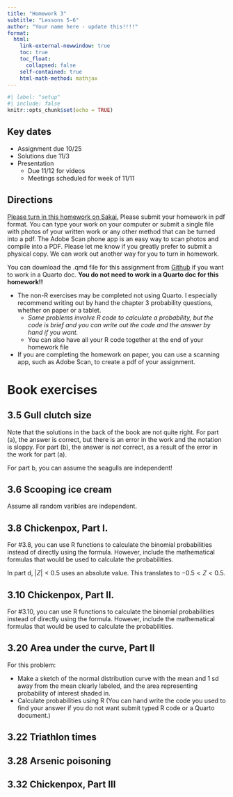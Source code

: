 ```yaml
---
title: "Homework 3"
subtitle: "Lessons 5-6"
author: "Your name here - update this!!!!"
format: 
  html:
    link-external-newwindow: true
    toc: true
    toc_float:
      collapsed: false
    self-contained: true
    html-math-method: mathjax
---
```


```r
#| label: "setup"
#| include: false
knitr::opts_chunk$set(echo = TRUE)
```

## Key dates

- Assignment due 10/25
- Solutions due 11/3
- Presentation 
  - Due 11/12 for videos
  - Meetings scheduled for week of 11/11

## Directions {.unnumbered}

[Please turn in this homework on Sakai.](https://sakai.ohsu.edu/portal/site/EPI-525-1-15028-F24/tool/137d7c54-61a9-4727-9018-374c3773c508) Please submit your homework in pdf format. You can type your work on your computer or submit a single file with photos of your written work or any other method that can be turned into a pdf. The Adobe Scan phone app is an easy way to scan photos and compile into a PDF. Please let me know if you greatly prefer to submit a physical copy. We can work out another way for you to turn in homework.

You can download the .qmd file for this assignment from [Github](https://github.com/nwakim/F24_EPI_525/blob/main/homework/HW_03.qmd) if you want to work in a Quarto doc. **You do not need to work in a Quarto doc for this homework!!**


:::{.callout-important}
* The non-R exercises may be completed not using Quarto. I especially recommend writing out by hand the chapter 3 probability questions, whether on paper or a tablet.
    * _Some problems involve R code to calculate a probability, but the code is brief and you can write out the code and the answer by hand if you want._
    * You can also have all your R code together at the end of your homework file
* If you are completing the homework on paper, you can use a scanning app, such as Adobe Scan, to create a pdf of your assignment.
:::

# Book exercises {.unnumbered}

## 3.5 Gull clutch size {.unnumbered}

::: callout-important
Note that the solutions in the back of the book are not quite right. For part (a), the answer is correct, but there is an error in the work and the notation is sloppy. For part (b), the answer is _not_ correct, as a result of the error in the work for part (a).
:::

For part b, you can assume the seagulls are independent!

## 3.6 Scooping ice cream  {.unnumbered}

Assume all random varibles are independent.

## 3.8 Chickenpox, Part I.  {.unnumbered}

For #3.8, you can use R functions to calculate the binomial probabilities instead of directly using the formula. However, include the mathematical formulas that would be used to calculate the probabilities.

In part d, $|Z| < 0.5$ uses an absolute value. This translates to $-0.5 < Z < 0.5$.


## 3.10 Chickenpox, Part II.  {.unnumbered}

For #3.10, you can use R functions to calculate the binomial probabilities instead of directly using the formula. However, include the mathematical formulas that would be used to calculate the probabilities.

## 3.20 Area under the curve, Part II {.unnumbered}

:::{.callout-important}
For this problem:

- Make a sketch of the normal distribution curve with the mean and 1 sd away from the mean clearly labeled, and the area representing probability of interest shaded in.
- Calculate probabilities using R (You can hand write the code you used to find your answer if you do not want submit typed R code or a Quarto document.)
:::


## 3.22 Triathlon times {.unnumbered}



## 3.28 Arsenic poisoning {.unnumbered}


## 3.32 Chickenpox, Part III  {.unnumbered}







